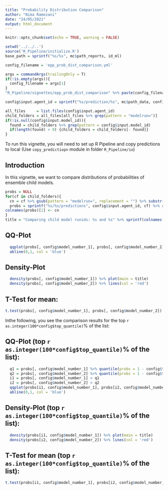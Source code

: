 ```yaml
---
title: "Probability Distribution Comparison"
author: "Nima Ramezani"
date: "24/05/2021"
output: html_document
---
```


```r
knitr::opts_chunk$set(echo = TRUE, warning = FALSE)

setwd('../../..')
source('R_Pipeline/initialize.R')
base_path = sprintf("%s/%s", mc$path_reports, id_ml)

config_filename = 'epp_prob_dist_comparison.yml'

args = commandArgs(trailingOnly = T)
if(!is.empty(args)){
  config_filename = args[1]
}
"R_Pipeline/vignettes/epp_prob_dist_comparison" %>% paste(config_filename, sep = '/') %>% yaml::read_yaml() -> config

config$input.agent_id = sprintf("%s/prediction/%s", mc$path_data, config$input.agent_id %>% substr(1,8))

all_files     = list.files(config$input.agent_id)
child_folders = all_files[all_files %>% grep(pattern = "modelrun=")]
if(!is.null(config$input.model_id)){
  found = child_folders %>% grep(pattern = config$input.model_id)
  if(length(found) > 0) {child_folders = child_folders[- found]}
}


```

To run this vignette, you will need to set up R Pipeline and copy predictions to local (Use `copy_predictiopn` module in folder `R_Pipeline/io`)

## Introduction
In this vignette, we want to compare distributions of probabilities of ensemble child models.

```r
probs = NULL
for(cf in child_folders){
  cn = cf %>% gsub(pattern = "modelrun=", replacement = "") %>% substr(1,8)
  probs = sprintf("%s/%s/predictions", config$input.agent_id, cf) %>% rbig::parquet2DataFrame() %>% pull(probability) %>% cbind(probs)
colnames(probs)[1] <- cn
}
title = "Comparing child model runids: %s and %s" %>% sprintf(colnames(probs)[config$model_number_1], colnames(probs)[config$model_number_2])    
```

## QQ-Plot

```r
  qqplot(probs[, config$model_number_1], probs[, config$model_number_2], main = title)
  abline(0,1, col = 'blue')
```

## Density-Plot

```r
  density(probs[, config$model_number_1]) %>% plot(main = title)
  density(probs[, config$model_number_2]) %>% lines(col = 'red')
```

## T-Test for mean:

```r
t.test(probs[, config$model_number_1], probs[, config$model_number_2])
```

Inthe following, you see the comparison results for the top `r as.integer(100*config$top_quantile)`% of the list:

## QQ-Plot (top `r as.integer(100*config$top_quantile)`% of the list):
```r
  q1 = probs[, config$model_number_1] %>% quantile(probs = 1 - config$top_quantile)
  q2 = probs[, config$model_number_2] %>% quantile(probs = 1 - config$top_quantile)
  i1 = probs[, config$model_number_1] > q1
  i2 = probs[, config$model_number_2] > q2
  qqplot(probs[i1, config$model_number_1], probs[i2, config$model_number_2], main = title)
  abline(0,1, col = 'blue')
```

## Density-Plot (top `r as.integer(100*config$top_quantile)`% of the list):
```r
  density(probs[i1, config$model_number_1]) %>% plot(main = title)
  density(probs[i2, config$model_number_2]) %>% lines(col = 'red')
```

## T-Test for mean (top `r as.integer(100*config$top_quantile)`% of the list):

```r
t.test(probs[i1, config$model_number_1], probs[i2, config$model_number_2])
```

